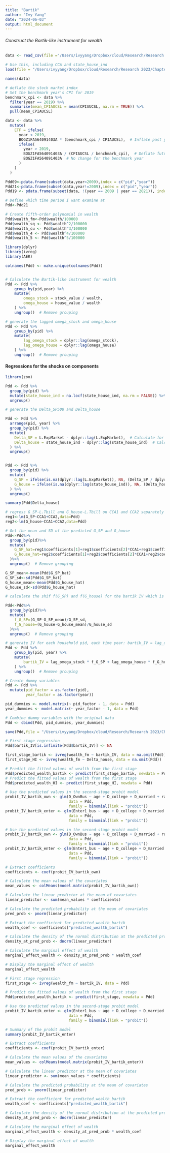 ```yaml
---
title: "Bartik"
author: "Ivy Yang"
date: "2024-06-03"
output: html_document
---
```

###### Construct the Bartik-like instrument for wealth ######

```r
data <- read_csv(file ="/Users/ivyyang/Dropbox/cloud/Research/Research 2023/Chapter 1/Data/data_CCA_macro_micro_SHI.csv",show_col_types = FALSE)
```
```r
# Use this, including CCA and state_house_ind
load(file = "/Users/ivyyang/Dropbox/cloud/Research/Research 2023/Chapter 1/Data/data_CCA_macro_micro_SHI.rds")
```


```r
names(data)
```

```r
# deflate the stock market index
# Set the benchmark year's CPI for 2019
benchmark_cpi <- data %>%
  filter(year == 2019) %>%
  summarise(mean_CPIAUCSL = mean(CPIAUCSL, na.rm = TRUE)) %>%
  pull(mean_CPIAUCSL)

data <- data %>%
  mutate(
    ETF = ifelse(
      year < 2019,
      BOGZ1FA564091403A * (benchmark_cpi / CPIAUCSL),  # Inflate past years
      ifelse(
        year > 2019,
        BOGZ1FA564091403A / (CPIAUCSL / benchmark_cpi),  # Deflate future years
        BOGZ1FA564091403A  # No change for the benchmark year
      )
    )
  )
```



```r
Pdd09<-pdata.frame(subset(data,year<2009),index = c("pid","year"))
Pdd21<-pdata.frame(subset(data,year!=2009),index = c("pid","year"))
Pdd19 <- pdata.frame(subset(data, !(year == 2009 | year == 2021)), index = c("pid", "year"))

# Define which time period I want examine at
Pdd<-Pdd21
```

```r
# Create fifth-order polynomial in wealth
Pdd$wealth_fm<-Pdd$wealth/100000
Pdd$wealth_sq <- Pdd$wealth^2/100000
Pdd$wealth_cu <- Pdd$wealth^3/100000
Pdd$wealth_4 <- Pdd$wealth^4/100000
Pdd$wealth_5 <- Pdd$wealth^5/100000

```


```r
library(dplyr)
library(ivreg)
library(AER)

colnames(Pdd) <- make.unique(colnames(Pdd))


# Calculate the Bartik-like instrument for wealth
Pdd <- Pdd %>%
    group_by(pid,year) %>%
    mutate(
        omega_stock = stock_value / wealth,
        omega_house = house_value / wealth
    ) %>%
    ungroup()  # Remove grouping

# generate the lagged omega_stock and omega_house
Pdd <- Pdd %>%
    group_by(pid) %>%
    mutate(
        lag_omega_stock = dplyr::lag(omega_stock),
        lag_omega_house = dplyr::lag(omega_house)
    ) %>%
    ungroup()  # Remove grouping
```

#### Regressions for the shocks on components ###

```r
library(zoo)

Pdd <- Pdd %>%
  group_by(pid) %>%
  mutate(state_house_ind = na.locf(state_house_ind, na.rm = FALSE)) %>%
  ungroup()

```


```r
# generate the Delta_SP500 and Delta_house 

Pdd <- Pdd %>%
  arrange(pid, year) %>%
  group_by(pid) %>%
  mutate(
    Delta_SP = L.ExpMarket - dplyr::lag(L.ExpMarket),  # Calculate for stock price
    Delta_house = state_house_ind - dplyr::lag(state_house_ind)  # Calculate for house price
  ) %>%
  ungroup()


Pdd <- Pdd %>%
  group_by(pid) %>%
  mutate(
    G_SP = ifelse(is.na(dplyr::lag(L.ExpMarket)), NA, (Delta_SP / dplyr::lag(L.ExpMarket)) - L.Tbill),
    G_house = ifelse(is.na(dplyr::lag(state_house_ind)), NA, (Delta_house / dplyr::lag(state_house_ind)) - L.Tbill)
  ) %>%
  ungroup()

```

```r
summary(Pdd$Delta_house)
```


```r
# regress G_SP-L.Tbill and G_house-L.Tbill on CCA1 and CCA2 separately
reg1<-lm(G_SP~CCA1+CCA2,data=Pdd)
reg2<-lm(G_house~CCA1+CCA2,data=Pdd)
```

```r
# Get the mean and SD of the predicted G_SP and G_house
Pdd<-Pdd%>%
  group_by(pid)%>%
  mutate(
    G_SP_hat=reg1$coefficients[1]+reg1$coefficients[2]*CCA1+reg1$coefficients[3]*CCA2,
    G_house_hat=reg2$coefficients[1]+reg2$coefficients[2]*CCA1+reg2$coefficients[3]*CCA2
  )%>%
  ungroup()  # Remove grouping

G_SP_mean<-mean(Pdd$G_SP_hat)
G_SP_sd<-sd(Pdd$G_SP_hat)
G_house_mean<-mean(Pdd$G_house_hat)
G_house_sd<-sd(Pdd$G_house_hat)


```

```r
# calculate the shif f(G_SP) and f(G_house) for the bartik IV which is the (G_SP-G_SP_mean)/G_SP_sd and (G_house-G_house_mean)/G_house_sd

Pdd<-Pdd%>%
  group_by(pid)%>%
  mutate(
    f_G_SP=(G_SP-G_SP_mean)/G_SP_sd,
    f_G_house=(G_house-G_house_mean)/G_house_sd
  )%>%
  ungroup()  # Remove grouping
```



```r
# generate IV for each household pid, each time year: bartik_IV = lag_omega_IRA * Delta_ETF + lag_omega_house * Delta_house
Pdd <- Pdd %>%
    group_by(pid, year) %>%
    mutate(
        bartik_IV = lag_omega_stock * f_G_SP + lag_omega_house * f_G_house
    ) %>%
    ungroup()  # Remove grouping
```

```r
# Create dummy variables
Pdd <- Pdd %>%
  mutate(pid_factor = as.factor(pid),
         year_factor = as.factor(year))

pid_dummies <- model.matrix(~ pid_factor - 1, data = Pdd)
year_dummies <- model.matrix(~ year_factor - 1, data = Pdd)

# Combine dummy variables with the original data
Pdd <- cbind(Pdd, pid_dummies, year_dummies)
```

```r
save(Pdd,file = "/Users/ivyyang/Dropbox/cloud/Research/Research 2023/Chapter 1/Data/Pdd_bartik ready.rds")
```


```r

# First stage regression
Pdd$bartik_IV[is.infinite(Pdd$bartik_IV)] <- NA

first_stage_bartik <- ivreg(wealth_fm ~ bartik_IV, data = na.omit(Pdd))
first_stage_HI <- ivreg(wealth_fm ~ Delta_house, data = na.omit(Pdd))

# Predict the fitted values of wealth from the first stage
Pdd$predicted_wealth_bartik <- predict(first_stage_bartik, newdata = Pdd)
# Predict the fitted values of wealth from the first stage
Pdd$predicted_wealth_HI <- predict(first_stage_HI, newdata = Pdd)

# Use the predicted values in the second-stage probit model
probit_IV_bartik_own <- glm(D_OwnBus ~ age + D_college + D_married + race + work_hour_typical_pw + predicted_wealth_bartik + pid_factor + year_factor, 
                            data = Pdd, 
                            family = binomial(link = "probit"))
probit_IV_bartik_enter <- glm(Enter1_bus ~ age + D_college + D_married + race + work_hour_typical_pw + predicted_wealth_bartik + pid_factor + year_factor, 
                            data = Pdd, 
                            family = binomial(link = "probit"))

# Use the predicted values in the second-stage probit model
probit_IV_bartik_own <- glm(D_OwnBus ~ age + D_college + D_married + race + work_hour_typical_pw + predicted_wealth_bartik + pid_factor + year_factor, 
                            data = Pdd, 
                            family = binomial(link = "probit"))
probit_IV_bartik_enter <- glm(Enter1_bus ~ age + D_college + D_married + race + work_hour_typical_pw + predicted_wealth_bartik + pid_factor + year_factor, 
                            data = Pdd, 
                            family = binomial(link = "probit"))
```

```r

# Extract coefficients
coefficients <- coef(probit_IV_bartik_own)

# Calculate the mean values of the covariates
mean_values <- colMeans(model.matrix(probit_IV_bartik_own))

# Calculate the linear predictor at the mean of covariates
linear_predictor <- sum(mean_values * coefficients)

# Calculate the predicted probability at the mean of covariates
pred_prob <- pnorm(linear_predictor)

# Extract the coefficient for predicted_wealth_bartik
wealth_coef <- coefficients["predicted_wealth_bartik"]

# Calculate the density of the normal distribution at the predicted probability
density_at_pred_prob <- dnorm(linear_predictor)

# Calculate the marginal effect of wealth
marginal_effect_wealth <- density_at_pred_prob * wealth_coef

# Display the marginal effect of wealth
marginal_effect_wealth
```

```r
# First stage regression
first_stage <- ivreg(wealth_fm ~ bartik_IV, data = Pdd)

# Predict the fitted values of wealth from the first stage
Pdd$predicted_wealth_bartik <- predict(first_stage, newdata = Pdd)

# Use the predicted values in the second-stage probit model
probit_IV_bartik_enter <- glm(Enter1_bus ~ age + D_college + D_married + race + work_hour_typical_pw + predicted_wealth_bartik + pid_factor + year_factor, 
                            data = Pdd, 
                            family = binomial(link = "probit"))

# Summary of the probit model
summary(probit_IV_bartik_enter)

```
```r
# Extract coefficients
coefficients <- coef(probit_IV_bartik_enter)

# Calculate the mean values of the covariates
mean_values <- colMeans(model.matrix(probit_IV_bartik_enter))

# Calculate the linear predictor at the mean of covariates
linear_predictor <- sum(mean_values * coefficients)

# Calculate the predicted probability at the mean of covariates
pred_prob <- pnorm(linear_predictor)

# Extract the coefficient for predicted_wealth_bartik
wealth_coef <- coefficients["predicted_wealth_bartik"]

# Calculate the density of the normal distribution at the predicted probability
density_at_pred_prob <- dnorm(linear_predictor)

# Calculate the marginal effect of wealth
marginal_effect_wealth <- density_at_pred_prob * wealth_coef

# Display the marginal effect of wealth
marginal_effect_wealth
```


